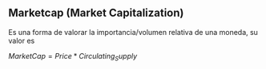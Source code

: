 
## Marketcap (Market Capitalization)

Es una forma de valorar la importancia/volumen relativa de una moneda, su valor es

$MarketCap = Price * Circulating_Supply$
